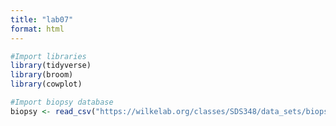 ```yaml
---
title: "lab07"
format: html
---
```


```r
#Import libraries
library(tidyverse)
library(broom) 
library(cowplot)
```

```r
#Import biopsy database 
biopsy <- read_csv("https://wilkelab.org/classes/SDS348/data_sets/biopsy.csv")
```
